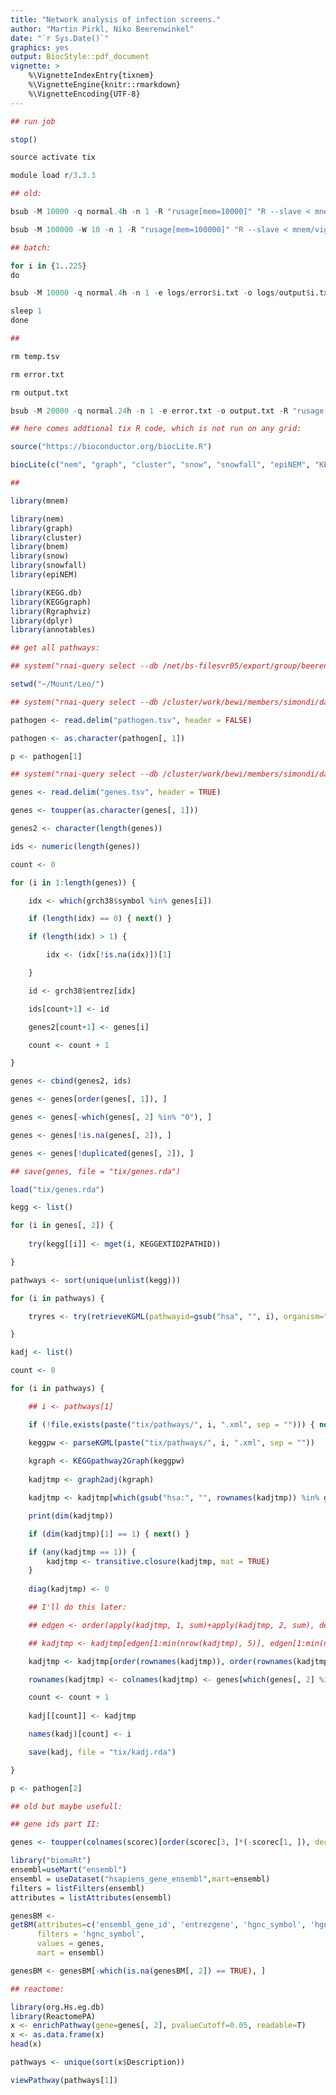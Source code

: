 ```yaml
---
title: "Network analysis of infection screens."
author: "Martin Pirkl, Niko Beerenwinkel"
date: "`r Sys.Date()`"
graphics: yes
output: BiocStyle::pdf_document
vignette: >
    %\VignetteIndexEntry{tixnem}
    %\VignetteEngine{knitr::rmarkdown}
    %\VignetteEncoding{UTF-8}
---
```


```r
## run job

stop()

source activate tix

module load r/3.3.3

## old:

bsub -M 10000 -q normal.4h -n 1 -R "rusage[mem=10000]" "R --slave < mnem/vignettes/tix.r > output.txt"

bsub -M 100000 -W 10 -n 1 -R "rusage[mem=100000]" "R --slave < mnem/vignettes/tix.r > output.txt"

## batch:

for i in {1..225}
do

bsub -M 10000 -q normal.4h -n 1 -e logs/error$i.txt -o logs/output$i.txt -R "rusage[mem=10000]" "R --silent --no-save --args $i < mnem/vignettes/tix.r"

sleep 1
done

##

rm temp.tsv

rm error.txt

rm output.txt

bsub -M 20000 -q normal.24h -n 1 -e error.txt -o output.txt -R "rusage[mem=20000]" "R --silent --no-save --args 1 < mnem/vignettes/tix_run.R"

```

```r

## here comes addtional tix R code, which is not run on any grid:

source("https://bioconductor.org/biocLite.R")

biocLite(c("nem", "graph", "cluster", "snow", "snowfall", "epiNEM", "KEGG.db", "KEGGgraph", "Rgraphviz", "dplyr", "annotables"))

##

library(mnem)

library(nem)
library(graph)
library(cluster)
library(bnem)
library(snow)
library(snowfall)
library(epiNEM)

library(KEGG.db)
library(KEGGgraph)
library(Rgraphviz)
library(dplyr)
library(annotables)

## get all pathways:

## system("rnai-query select --db /net/bs-filesvr05/export/group/beerenwinkel/simon/data/target_infect_x/data_base/tix.db pathogen > pathogen.tsv")

setwd("~/Mount/Leo/")

## system("rnai-query select --db /cluster/work/bewi/members/simondi/data/tix/database/tix_index.db pathogen > pathogen.tsv")

pathogen <- read.delim("pathogen.tsv", header = FALSE)

pathogen <- as.character(pathogen[, 1])

p <- pathogen[1]

## system("rnai-query select --db /cluster/work/bewi/members/simondi/data/tix/database/tix_index.db gene > genes.tsv")

genes <- read.delim("genes.tsv", header = TRUE)

genes <- toupper(as.character(genes[, 1]))

genes2 <- character(length(genes))

ids <- numeric(length(genes))

count <- 0

for (i in 1:length(genes)) {

    idx <- which(grch38$symbol %in% genes[i])

    if (length(idx) == 0) { next() }

    if (length(idx) > 1) {

        idx <- (idx[!is.na(idx)])[1]

    }

    id <- grch38$entrez[idx]

    ids[count+1] <- id

    genes2[count+1] <- genes[i]

    count <- count + 1

}

genes <- cbind(genes2, ids)

genes <- genes[order(genes[, 1]), ]

genes <- genes[-which(genes[, 2] %in% "0"), ]

genes <- genes[!is.na(genes[, 2]), ]

genes <- genes[!duplicated(genes[, 2]), ]

## save(genes, file = "tix/genes.rda")

load("tix/genes.rda")

kegg <- list()

for (i in genes[, 2]) {
    
    try(kegg[[i]] <- mget(i, KEGGEXTID2PATHID))

}

pathways <- sort(unique(unlist(kegg)))

for (i in pathways) {

    tryres <- try(retrieveKGML(pathwayid=gsub("hsa", "", i), organism="hsa", destfile=paste("tix/pathways/", i, ".xml", sep = ""), method="internal", quiet=TRUE), silent = TRUE)

}

kadj <- list()

count <- 0

for (i in pathways) {

    ## i <- pathways[1]

    if (!file.exists(paste("tix/pathways/", i, ".xml", sep = ""))) { next() }

    keggpw <- parseKGML(paste("tix/pathways/", i, ".xml", sep = ""))
    
    kgraph <- KEGGpathway2Graph(keggpw)
    
    kadjtmp <- graph2adj(kgraph)

    kadjtmp <- kadjtmp[which(gsub("hsa:", "", rownames(kadjtmp)) %in% genes[, 2]), which(gsub("hsa:", "", rownames(kadjtmp)) %in% genes[, 2]), drop = FALSE]

    print(dim(kadjtmp))

    if (dim(kadjtmp)[1] == 1) { next() }

    if (any(kadjtmp == 1)) {
        kadjtmp <- transitive.closure(kadjtmp, mat = TRUE)
    }
    
    diag(kadjtmp) <- 0

    ## I'll do this later:

    ## edgen <- order(apply(kadjtmp, 1, sum)+apply(kadjtmp, 2, sum), decreasing = TRUE)

    ## kadjtmp <- kadjtmp[edgen[1:min(nrow(kadjtmp), 5)], edgen[1:min(nrow(kadjtmp), 5)]]

    kadjtmp <- kadjtmp[order(rownames(kadjtmp)), order(rownames(kadjtmp))]

    rownames(kadjtmp) <- colnames(kadjtmp) <- genes[which(genes[, 2] %in% gsub("hsa:", "", rownames(kadjtmp))), 1]

    count <- count + 1
    
    kadj[[count]] <- kadjtmp

    names(kadj)[count] <- i

    save(kadj, file = "tix/kadj.rda")

}

p <- pathogen[2]

## old but maybe usefull:

## gene ids part II:

genes <- toupper(colnames(scorec)[order(scorec[3, ]*(-scorec[1, ]), decreasing = TRUE)[1:ngenes]])

library("biomaRt")
ensembl=useMart("ensembl")
ensembl = useDataset("hsapiens_gene_ensembl",mart=ensembl)
filters = listFilters(ensembl)
attributes = listAttributes(ensembl)

genesBM <- 
getBM(attributes=c('ensembl_gene_id', 'entrezgene', 'hgnc_symbol', 'hgnc_id'), 
      filters = 'hgnc_symbol', 
      values = genes, 
      mart = ensembl)

genesBM <- genesBM[-which(is.na(genesBM[, 2]) == TRUE), ]

## reactome:

library(org.Hs.eg.db)
library(ReactomePA)
x <- enrichPathway(gene=genes[, 2], pvalueCutoff=0.05, readable=T)
x <- as.data.frame(x)
head(x)

pathways <- unique(sort(x$Description))

viewPathway(pathways[1])
```